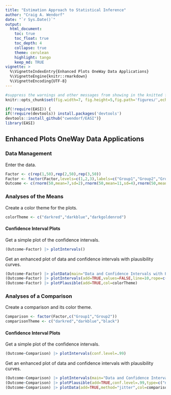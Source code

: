 ```yaml
---
title: "Estimation Approach to Statistical Inference"
author: "Craig A. Wendorf"
date: "`r Sys.Date()`"
output:
  html_document:
    toc: true
    toc_float: true
    toc_depth: 4
    collapse: true
    theme: cerulean
    highlight: tango
    keep_md: TRUE
vignette: >
  %\VignetteIndexEntry{Enhanced Plots OneWay Data Applications}
  %\VignetteEngine{knitr::rmarkdown}
  %\VignetteEncoding{UTF-8}
---
```


```r
#suppress the warnings and other messages from showing in the knitted file.
knitr::opts_chunk$set(fig.width=7, fig.height=5,fig.path='figures/',echo=TRUE,warning=FALSE,message=FALSE)
```

```r
if(!require(EASI)) {
if(!require(devtools)) install.packages('devtools')
devtools::install_github("cwendorf/EASI")}
library(EASI)
```

## Enhanced Plots OneWay Data Applications

### Data Management

Enter the data.
```r
Factor <- c(rep(1,50),rep(2,50),rep(3,50))
Factor <- factor(Factor,levels=c(1,2,3),labels=c("Group1","Group2","Group3"))
Outcome <- c(rnorm(50,mean=7,sd=2),rnorm(50,mean=11,sd=4),rnorm(50,mean=12,sd=4))
```

### Analyses of the Means

Create a color theme for the plots.
```r
colorTheme <- c("darkred","darkblue","darkgoldenrod")
```

#### Confidence Interval Plots

Get a simple plot of the confidence intervals.
```r
(Outcome~Factor) |> plotIntervals()
```

Get an enhanced plot of data and confidence intervals with plausibility curves.
```r
(Outcome~Factor) |> plotData(main="Data and Confidence Intervals with Plausibility Curves",offset=-.15,method="jitter",col=colorTheme)
(Outcome~Factor) |> plotIntervals(add=TRUE,values=FALSE,line=10,rope=c(8,12),col=colorTheme)
(Outcome~Factor) |> plotPlausible(add=TRUE,col=colorTheme)
```

### Analyses of a Comparison

Create a comparison and its color theme.
```r
Comparison <- factor(Factor,c("Group1","Group2"))
comparisonTheme <- c("darkred","darkblue","black")
```

#### Confidence Interval Plots

Get a simple plot of the confidence intervals.
```r
(Outcome~Comparison) |> plotIntervals(conf.level=.99)
```

Get an enhanced plot of data and confidence intervals with plausibility curves.
```r
(Outcome~Comparison) |> plotIntervals(main="Data and Confidence Intervals with Plausibility Curves",conf.level=.99,ylim=c(0,20),values=FALSE,rope=c(-2,2),col=comparisonTheme)
(Outcome~Comparison) |> plotPlausible(add=TRUE,conf.level=.99,type=c("none","none","right"),col=comparisonTheme)
(Outcome~Comparison) |> plotData(add=TRUE,method="jitter",col=comparisonTheme)
```